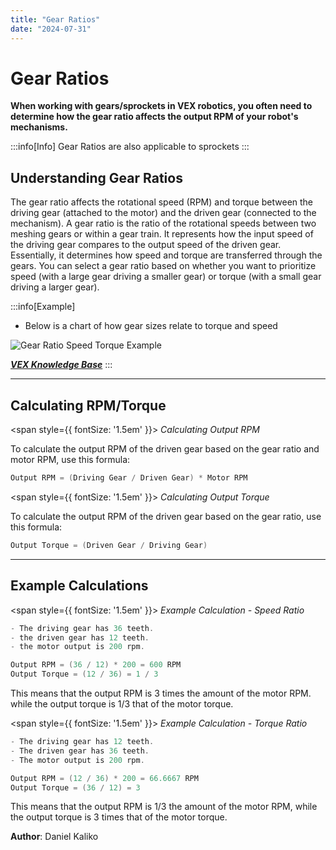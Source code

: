 ```yaml
---
title: "Gear Ratios"
date: "2024-07-31"
---
```


# Gear Ratios

**When working with gears/sprockets in VEX robotics, you often need to determine how the gear ratio affects the output RPM of your robot's mechanisms.**

:::info[Info]
Gear Ratios are also applicable to sprockets
:::

## Understanding Gear Ratios

The gear ratio affects the rotational speed (RPM) and torque between the driving gear (attached to the motor) and the driven gear (connected to the mechanism). A gear ratio is the ratio of the rotational speeds between two meshing gears or within a gear train. It represents how the input speed of the driving gear compares to the output speed of the driven gear. Essentially, it determines how speed and torque are transferred through the gears. You can select a gear ratio based on whether you want to prioritize speed (with a large gear driving a smaller gear) or torque (with a small gear driving a larger gear).

:::info[Example]
- Below is a chart of how gear sizes relate to torque and speed

![Gear Ratio Speed Torque Example](\img\GearRatioSpeedTorqueExample.jpg)

***[VEX Knowledge Base](https://kb.vex.com/hc/en-us)***
:::

---

## Calculating RPM/Torque

<span style={{ fontSize: '1.5em' }}>
  *Calculating Output RPM*
</span>

To calculate the output RPM of the driven gear based on the gear ratio and motor RPM, use this formula: 

```c
Output RPM = (Driving Gear / Driven Gear) * Motor RPM
```

<span style={{ fontSize: '1.5em' }}>
  *Calculating Output Torque*
</span>

To calculate the output RPM of the driven gear based on the gear ratio, use this formula:

```c
Output Torque = (Driven Gear / Driving Gear)
```

---

## Example Calculations

<span style={{ fontSize: '1.5em' }}>
  *Example Calculation - Speed Ratio*
</span>

```c
- The driving gear has 36 teeth.
- the driven gear has 12 teeth.
- the motor output is 200 rpm.

Output RPM = (36 / 12) * 200 = 600 RPM
Output Torque = (12 / 36) = 1 / 3
```
This means that the output RPM is 3 times the amount of the motor RPM. while the output torque is 1/3 that of the motor torque.

<span style={{ fontSize: '1.5em' }}>
  *Example Calculation - Torque Ratio*
</span> 

```c
- The driving gear has 12 teeth.
- The driven gear has 36 teeth.
- The motor output is 200 rpm.

Output RPM = (12 / 36) * 200 = 66.6667 RPM
Output Torque = (36 / 12) = 3
```
This means that the output RPM is 1/3 the amount of the motor RPM, while the output torque is 3 times that of the motor torque.

<div style={{ marginTop: '2em', borderTop: '1px solid #5555', paddingTop: '1em', textAlign: 'right' }}>
  <p style={{ fontSize: '0.9em', color: '#555' }}>
    <span style={{ color: '#ccc' }}><strong>Author</strong>: </span> <span style={{ color: '#bbb' }}>Daniel Kaliko</span><br />
  </p>
</div>